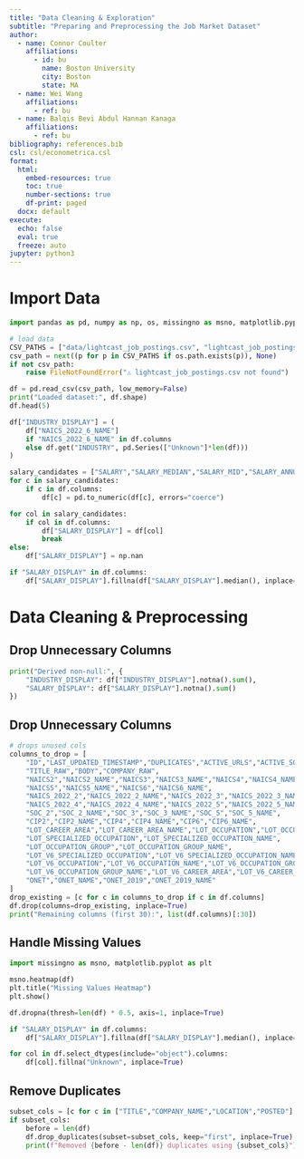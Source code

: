 ```yaml
---
title: "Data Cleaning & Exploration"
subtitle: "Preparing and Preprocessing the Job Market Dataset"
author:
  - name: Connor Coulter
    affiliations:
      - id: bu
        name: Boston University
        city: Boston
        state: MA
  - name: Wei Wang
    affiliations:
      - ref: bu
  - name: Balqis Bevi Abdul Hannan Kanaga
    affiliations:
      - ref: bu
bibliography: references.bib
csl: csl/econometrica.csl
format: 
  html:
    embed-resources: true
    toc: true
    number-sections: true
    df-print: paged
  docx: default
execute:
  echo: false
  eval: true
  freeze: auto
jupyter: python3
---
```


# Import Data

```python
import pandas as pd, numpy as np, os, missingno as msno, matplotlib.pyplot as plt

# load data
CSV_PATHS = ["data/lightcast_job_postings.csv", "lightcast_job_postings.csv"]
csv_path = next((p for p in CSV_PATHS if os.path.exists(p)), None)
if not csv_path:
    raise FileNotFoundError("⚠️ lightcast_job_postings.csv not found")

df = pd.read_csv(csv_path, low_memory=False)
print("Loaded dataset:", df.shape)
df.head(5)

df["INDUSTRY_DISPLAY"] = (
    df["NAICS_2022_6_NAME"]
    if "NAICS_2022_6_NAME" in df.columns
    else df.get("INDUSTRY", pd.Series(["Unknown"]*len(df)))
)

salary_candidates = ["SALARY","SALARY_MEDIAN","SALARY_MID","SALARY_ANNUAL","PAY_RATE"]
for c in salary_candidates:
    if c in df.columns:
        df[c] = pd.to_numeric(df[c], errors="coerce")

for col in salary_candidates:
    if col in df.columns:
        df["SALARY_DISPLAY"] = df[col]
        break
else:
    df["SALARY_DISPLAY"] = np.nan

if "SALARY_DISPLAY" in df.columns:
    df["SALARY_DISPLAY"].fillna(df["SALARY_DISPLAY"].median(), inplace=True)

```

# Data Cleaning & Preprocessing
## Drop Unnecessary Columns

```python
print("Derived non-null:", {
    "INDUSTRY_DISPLAY": df["INDUSTRY_DISPLAY"].notna().sum(),
    "SALARY_DISPLAY": df["SALARY_DISPLAY"].notna().sum()
})
```

## Drop Unnecessary Columns

```python
# drops unused cols
columns_to_drop = [
    "ID","LAST_UPDATED_TIMESTAMP","DUPLICATES","ACTIVE_URLS","ACTIVE_SOURCES_INFO",
    "TITLE_RAW","BODY","COMPANY_RAW",
    "NAICS2","NAICS2_NAME","NAICS3","NAICS3_NAME","NAICS4","NAICS4_NAME",
    "NAICS5","NAICS5_NAME","NAICS6","NAICS6_NAME",
    "NAICS_2022_2","NAICS_2022_2_NAME","NAICS_2022_3","NAICS_2022_3_NAME",
    "NAICS_2022_4","NAICS_2022_4_NAME","NAICS_2022_5","NAICS_2022_5_NAME",
    "SOC_2","SOC_2_NAME","SOC_3","SOC_3_NAME","SOC_5","SOC_5_NAME",
    "CIP2","CIP2_NAME","CIP4","CIP4_NAME","CIP6","CIP6_NAME",
    "LOT_CAREER_AREA","LOT_CAREER_AREA_NAME","LOT_OCCUPATION","LOT_OCCUPATION_NAME",
    "LOT_SPECIALIZED_OCCUPATION","LOT_SPECIALIZED_OCCUPATION_NAME",
    "LOT_OCCUPATION_GROUP","LOT_OCCUPATION_GROUP_NAME",
    "LOT_V6_SPECIALIZED_OCCUPATION","LOT_V6_SPECIALIZED_OCCUPATION_NAME",
    "LOT_V6_OCCUPATION","LOT_V6_OCCUPATION_NAME","LOT_V6_OCCUPATION_GROUP",
    "LOT_V6_OCCUPATION_GROUP_NAME","LOT_V6_CAREER_AREA","LOT_V6_CAREER_AREA_NAME",
    "ONET","ONET_NAME","ONET_2019","ONET_2019_NAME"
]
drop_existing = [c for c in columns_to_drop if c in df.columns]
df.drop(columns=drop_existing, inplace=True)
print("Remaining columns (first 30):", list(df.columns)[:30])
```

## Handle Missing Values

```python
import missingno as msno, matplotlib.pyplot as plt

msno.heatmap(df)
plt.title("Missing Values Heatmap")
plt.show()

df.dropna(thresh=len(df) * 0.5, axis=1, inplace=True)

if "SALARY_DISPLAY" in df.columns:
    df["SALARY_DISPLAY"].fillna(df["SALARY_DISPLAY"].median(), inplace=True)

for col in df.select_dtypes(include="object").columns:
    df[col].fillna("Unknown", inplace=True)
```

## Remove Duplicates

```python
subset_cols = [c for c in ["TITLE","COMPANY_NAME","LOCATION","POSTED"] if c in df.columns]
if subset_cols:
    before = len(df)
    df.drop_duplicates(subset=subset_cols, keep="first", inplace=True)
    print(f"Removed {before - len(df)} duplicates using {subset_cols}")

```